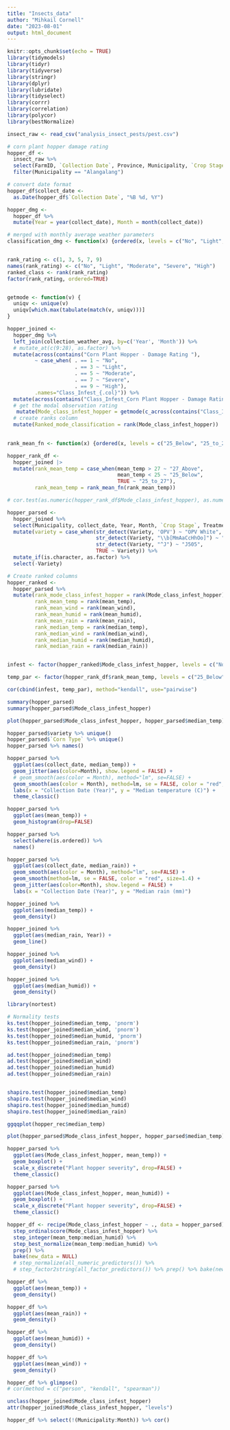 ---
title: "Insects_data"
author: "Mihkail Cornell"
date: "2023-08-01"
output: html_document
---

```{r setup, include=FALSE}
knitr::opts_chunk$set(echo = TRUE)
library(tidymodels)
library(tidyr)
library(tidyverse)
library(stringr)
library(dplyr)
library(lubridate)
library(tidyselect)
library(corrr)
library(correlation)
library(polycor)
library(bestNormalize)

insect_raw <- read_csv("analysis_insect_pests/pest.csv")
```

```{r}
# corn plant hopper damage rating
hopper_df <- 
  insect_raw %>%
  select(FarmID, `Collection Date`, Province, Municipality, `Crop Stage`, Treatment, `Corn Type`, Variety, contains("Corn Plant Hopper - Damage Rating")) %>%
  filter(Municipality == "Alangalang")

# convert date format
hopper_df$collect_date <- 
  as.Date(hopper_df$`Collection Date`, "%B %d, %Y")

hopper_dmg <-
  hopper_df %>% 
  mutate(Year = year(collect_date), Month = month(collect_date))

# merged with monthly average weather parameters
classification_dmg <- function(x) {ordered(x, levels = c("No", "Light", "Moderate", "Severe", "High"))}


rank_rating <- c(1, 3, 5, 7, 9)
names(rank_rating) <- c("No", "Light", "Moderate", "Severe", "High")
ranked_class <- rank(rank_rating)
factor(rank_rating, ordered=TRUE)


getmode <- function(v) {
  uniqv <- unique(v)
  uniqv[which.max(tabulate(match(v, uniqv)))]
}

hopper_joined <-
  hopper_dmg %>% 
  left_join(collection_weather_avg, by=c('Year', 'Month')) %>%
  # mutate_at(c(9:28), as.factor) %>%
  mutate(across(contains("Corn Plant Hopper - Damage Rating "), 
         ~ case_when( . == 1 ~ "No",
                      . == 3 ~ "Light",
                      . == 5 ~ "Moderate",
                      . == 7 ~ "Severe",
                      . == 9 ~ "High"), 
         .names="Class_Infest_{.col}")) %>%
  mutate(across(contains("Class_Infest_Corn Plant Hopper - Damage Rating "), ~classification_dmg(.))) %>%
  # get the modal observation rating
   mutate(Mode_class_infest_hopper = getmode(c_across(contains("Class_Infest_Corn Plant Hopper - Damage Rating ")))) %>%
  # create ranks column
  mutate(Ranked_mode_classification = rank(Mode_class_infest_hopper))
  
```

```{r}
rank_mean_fn <- function(x) {ordered(x, levels = c("25_Below", "25_to_27", "27_Above"))}

hopper_rank_df <-
  hopper_joined |>
  mutate(rank_mean_temp = case_when(mean_temp > 27 ~ "27_Above", 
                                    mean_temp < 25 ~ "25_Below",
                                    TRUE ~ "25_to_27"),
         rank_mean_temp = rank_mean_fn(rank_mean_temp))

# cor.test(as.numeric(hopper_rank_df$Mode_class_infest_hopper), as.numeric(hopper_rank_df$rank_mean_temp), method="kendall")
```


```{r}
hopper_parsed <- 
  hopper_joined %>% 
  select(Municipality, collect_date, Year, Month, `Crop Stage`, Treatment, `Corn Type`, Variety, Mode_class_infest_hopper, mean_temp:median_humid) %>%
  mutate(variety = case_when(str_detect(Variety, 'OPV') ~ "OPV White",
                             str_detect(Variety, "\\b[MmAaCcHhOo]") ~ "Macho F1",
                             str_detect(Variety, "^J") ~ "J505",
                             TRUE ~ Variety)) %>% 
  mutate_if(is.character, as.factor) %>%
  select(-Variety)
```


```{r}
# Create ranked columns
hopper_ranked <-
  hopper_parsed %>% 
  mutate(rank_mode_class_infest_hopper = rank(Mode_class_infest_hopper),
         rank_mean_temp = rank(mean_temp),
         rank_mean_wind = rank(mean_wind),
         rank_mean_humid = rank(mean_humid),
         rank_mean_rain = rank(mean_rain),
         rank_median_temp = rank(median_temp),
         rank_median_wind = rank(median_wind),
         rank_median_humid = rank(median_humid),
         rank_median_rain = rank(median_rain))


infest <- factor(hopper_ranked$Mode_class_infest_hopper, levels = c("No", "Light", "Moderate", "Severe", "High"))

temp_par <- factor(hopper_rank_df$rank_mean_temp, levels = c("25_Below", "25_to_27", "27_Above"))

cor(cbind(infest, temp_par), method="kendall", use="pairwise") 
```


```{r}
summary(hopper_parsed)
summary(hopper_parsed$Mode_class_infest_hopper)

plot(hopper_parsed$Mode_class_infest_hopper, hopper_parsed$median_temp)

hopper_parsed$variety %>% unique()
hopper_parsed$`Corn Type` %>% unique()
hopper_parsed %>% names()
```

```{r}
hopper_parsed %>%
  ggplot(aes(collect_date, median_temp)) +
  geom_jitter(aes(color=Month), show.legend = FALSE) +
  # geom_smooth(aes(color = Month), method="lm", se=FALSE) +
  geom_smooth(aes(color = Month), method=lm, se = FALSE, color = "red", size=1.4) +
  labs(x = "Collection Date (Year)", y = "Median temperature (C)") +
  theme_classic()
```

```{r}
hopper_parsed %>%
  ggplot(aes(mean_temp)) +
  geom_histogram(drop=FALSE)
```

```{r}
hopper_parsed %>%
  select(where(is.ordered)) %>%
  names()

hopper_parsed %>%
  ggplot(aes(collect_date, median_rain)) +
  geom_smooth(aes(color = Month), method="lm", se=FALSE) +
  geom_smooth(method=lm, se = FALSE, color = "red", size=1.4) +
  geom_jitter(aes(color=Month), show.legend = FALSE) +
  labs(x = "Collection Date (Year)", y = "Median rain (mm)")
```

```{r}
hopper_joined %>%
  ggplot(aes(median_temp)) +
  geom_density()

hopper_joined %>%
  ggplot(aes(median_rain, Year)) +
  geom_line()

hopper_joined %>%
  ggplot(aes(median_wind)) +
  geom_density()

hopper_joined %>%
  ggplot(aes(median_humid)) +
  geom_density()
```



```{r}
library(nortest)

# Normality tests
ks.test(hopper_joined$median_temp, 'pnorm')
ks.test(hopper_joined$median_wind, 'pnorm')
ks.test(hopper_joined$median_humid, 'pnorm')
ks.test(hopper_joined$median_rain, 'pnorm')

ad.test(hopper_joined$median_temp)
ad.test(hopper_joined$median_wind)
ad.test(hopper_joined$median_humid)
ad.test(hopper_joined$median_rain)


shapiro.test(hopper_joined$median_temp)
shapiro.test(hopper_joined$median_wind)
shapiro.test(hopper_joined$median_humid)
shapiro.test(hopper_joined$median_rain)

ggqqplot(hopper_rec$median_temp)
```

```{r}
plot(hopper_parsed$Mode_class_infest_hopper, hopper_parsed$median_temp)

hopper_parsed %>%
  ggplot(aes(Mode_class_infest_hopper, mean_temp)) +
  geom_boxplot() +
  scale_x_discrete("Plant hopper severity", drop=FALSE) +
  theme_classic()
```

```{r}
hopper_parsed %>%
  ggplot(aes(Mode_class_infest_hopper, mean_humid)) +
  geom_boxplot() +
  scale_x_discrete("Plant hopper severity", drop=FALSE) +
  theme_classic()
```

```{r}
hopper_df <- recipe(Mode_class_infest_hopper ~ ., data = hopper_parsed) %>%
  step_ordinalscore(Mode_class_infest_hopper) %>%
  step_integer(mean_temp:median_humid) %>% 
  step_best_normalize(mean_temp:median_humid) %>% 
  prep() %>% 
  bake(new_data = NULL)
  # step_normalize(all_numeric_predictors()) %>%
  # step_factor2string(all_factor_predictors()) %>% prep() %>% bake(new_data = NULL)

hopper_df %>%
  ggplot(aes(mean_temp)) +
  geom_density()

hopper_df %>%
  ggplot(aes(mean_rain)) +
  geom_density()

hopper_df %>%
  ggplot(aes(mean_humid)) +
  geom_density()

hopper_df %>%
  ggplot(aes(mean_wind)) +
  geom_density()
```


```{r}
hopper_df %>% glimpse()
# cor(method = c("person", "kendall", "spearman"))

unclass(hopper_joined$Mode_class_infest_hopper)
attr(hopper_joined$Mode_class_infest_hopper, "levels")

hopper_df %>% select(!(Municipality:Month)) %>% cor()
```










